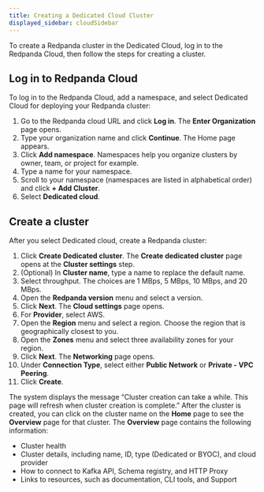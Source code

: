 ```yaml
---
title: Creating a Dedicated Cloud Cluster
displayed_sidebar: cloudSidebar
---
```


<head>
    <meta name="title" content="Create a Dedicated Cloud Cluster | Redpanda Docs"/>
    <meta name="description" content="Use the Redpanda Console to create a Dedicated Cloud cluster."/>
</head>

To create a Redpanda cluster in the Dedicated Cloud, log in to the Redpanda Cloud, then follow the steps for creating a cluster.


## Log in to Redpanda Cloud

To log in to the Redpanda Cloud, add a namespace, and select Dedicated Cloud for deploying your Redpanda cluster:

1. Go to the Redpanda cloud URL and click **Log in**.
The **Enter Organization** page opens.
2. Type your organization name and click **Continue**.
    The Home page appears.
3. Click **Add namespace**.
    Namespaces help you organize clusters by owner, team, or project for example.
4. Type a name for your namespace.
5. Scroll to your namespace (namespaces are listed in alphabetical order) and click **+ Add Cluster**.
6. Select **Dedicated cloud**.

## Create a cluster

After you select Dedicated cloud, create a Redpanda cluster:

1. Click **Create Dedicated cluster**.
    The **Create dedicated cluster** page opens at the **Cluster settings** step.
2. (Optional) In **Cluster name**, type a name to replace the default name.
3. Select throughput. The choices are 1 MBps, 5 MBps, 10 MBps, and 20 MBps.
4. Open the **Redpanda version** menu and select a version.
6. Click **Next**.
    The **Cloud settings** page opens.
7. For **Provider**, select AWS.
8. Open the **Region** menu and select a region.
    Choose the region that is geographically closest to you.
9. Open the **Zones** menu and select three availability zones for your region.
10. Click **Next**.
    The **Networking** page opens.
11. Under **Connection Type**, select either **Public Network** or **Private - VPC Peering**.
12. Click **Create**.

The system displays the message “Cluster creation can take a while. This page will refresh when cluster creation is complete.”
After the cluster is created, you can click on the cluster name on the **Home** page to see the **Overview** page for that cluster. The **Overview** page contains the following information:
* Cluster health
* Cluster details, including name, ID, type (Dedicated or BYOC), and cloud provider
* How to connect to Kafka API, Schema registry, and HTTP Proxy
* Links to resources, such as documentation, CLI tools, and Support